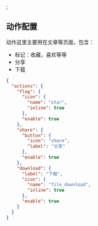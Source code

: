 
<Meta title="全局配置/通用/页面动作" id="page-action-config" />;

## 动作配置

动作这里主要用在文章等页面，包含：

- 标记：收藏，喜欢等等
- 分享
- 下载

```json
{
  "actions": {
    "flag": {
      "icon": {
        "name": "star",
        "inline": true
      },
      "enable": true
    },
    "share": {
      "button": {
        "icon": "share",
        "label": "分享"
      },
      "enable": true
    },
    "download": {
      "label": "下载",
      "icon": {
        "name": "file_download",
        "inline": true
      },
      "enable": true
    }
  }
}
```
